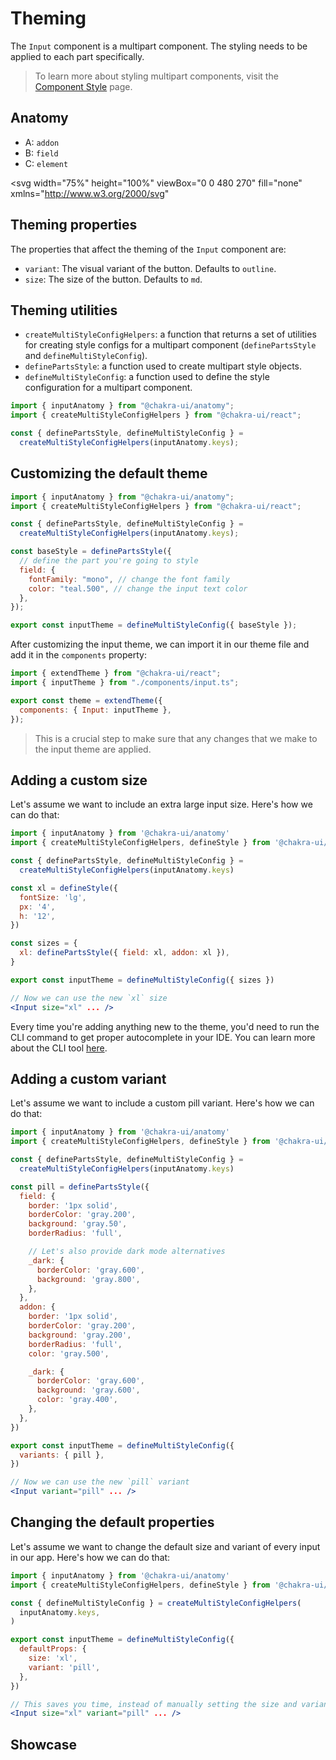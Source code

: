 # Theming


The `Input` component is a multipart component. The styling needs to be applied
to each part specifically.

> To learn more about styling multipart components, visit the
> [Component Style](/docs/styled-system/component-style#styling-multipart-components)
> page.

## Anatomy

- A: `addon`
- B: `field`
- C: `element`

<svg
  width="75%"
  height="100%"
  viewBox="0 0 480 270"
  fill="none"
  xmlns="http://www.w3.org/2000/svg"
>
  <rect width="480" height="270" fill="white" />
  <g clipPath="url(#clip0_806_9237)">
    <rect x="80" y="119" width="320" height="32" rx="6" fill="white" />
    <path
      d="M80 125C80 121.686 82.6863 119 86 119H137V151H86C82.6863 151 80 148.314 80 145V125Z"
      fill="#EDF2F7"
    />
    <path
      d="M95.142 140.001H92V129.82H95.2812C96.2689 129.82 97.1141 130.023 97.8168 130.431C98.5194 130.835 99.058 131.417 99.4325 132.176C99.8071 132.932 99.9943 133.837 99.9943 134.891C99.9943 135.951 99.8054 136.864 99.4276 137.63C99.0497 138.392 98.4995 138.979 97.777 139.39C97.0545 139.798 96.1761 140.001 95.142 140.001ZM93.233 138.908H95.0625C95.9044 138.908 96.602 138.745 97.1555 138.42C97.709 138.096 98.1217 137.633 98.3935 137.033C98.6652 136.433 98.8011 135.719 98.8011 134.891C98.8011 134.069 98.6669 133.361 98.3984 132.768C98.13 132.171 97.7289 131.714 97.1953 131.396C96.6617 131.074 95.9972 130.913 95.2017 130.913H93.233V138.908Z"
      fill="#2D3748"
    />
    <path
      d="M104.151 140.18C103.667 140.18 103.228 140.089 102.833 139.907C102.439 139.721 102.125 139.455 101.893 139.107C101.661 138.755 101.545 138.331 101.545 137.834C101.545 137.396 101.632 137.042 101.804 136.77C101.976 136.495 102.207 136.279 102.495 136.124C102.783 135.968 103.102 135.852 103.45 135.776C103.801 135.696 104.154 135.633 104.509 135.587C104.973 135.527 105.349 135.482 105.637 135.452C105.929 135.419 106.141 135.365 106.273 135.288C106.409 135.212 106.477 135.08 106.477 134.891V134.851C106.477 134.36 106.343 133.979 106.075 133.707C105.809 133.436 105.407 133.3 104.866 133.3C104.306 133.3 103.867 133.422 103.549 133.668C103.231 133.913 103.007 134.175 102.878 134.453L101.764 134.055C101.963 133.591 102.228 133.23 102.56 132.972C102.894 132.71 103.259 132.527 103.653 132.425C104.051 132.319 104.442 132.266 104.827 132.266C105.072 132.266 105.354 132.295 105.672 132.355C105.993 132.411 106.303 132.529 106.602 132.708C106.903 132.887 107.153 133.157 107.352 133.518C107.551 133.88 107.651 134.364 107.651 134.97V140.001H106.477V138.967H106.418C106.338 139.133 106.205 139.31 106.02 139.499C105.834 139.688 105.587 139.849 105.279 139.982C104.971 140.114 104.595 140.18 104.151 140.18ZM104.33 139.126C104.794 139.126 105.185 139.035 105.503 138.853C105.824 138.671 106.066 138.435 106.229 138.147C106.394 137.859 106.477 137.555 106.477 137.237V136.163C106.428 136.223 106.318 136.278 106.149 136.327C105.983 136.374 105.791 136.415 105.572 136.452C105.357 136.485 105.147 136.515 104.941 136.541C104.739 136.564 104.575 136.584 104.449 136.601C104.144 136.641 103.859 136.705 103.594 136.795C103.332 136.881 103.12 137.012 102.957 137.188C102.798 137.36 102.719 137.595 102.719 137.893C102.719 138.301 102.87 138.609 103.171 138.818C103.476 139.024 103.862 139.126 104.33 139.126Z"
      fill="#2D3748"
    />
    <path
      d="M113.113 132.365V133.359H109.156V132.365H113.113ZM110.309 130.536H111.482V137.814C111.482 138.145 111.53 138.394 111.627 138.56C111.726 138.722 111.852 138.831 112.004 138.888C112.16 138.941 112.324 138.967 112.497 138.967C112.626 138.967 112.732 138.961 112.815 138.947C112.898 138.931 112.964 138.918 113.014 138.908L113.252 139.962C113.173 139.991 113.062 140.021 112.919 140.051C112.777 140.084 112.596 140.101 112.377 140.101C112.046 140.101 111.721 140.03 111.403 139.887C111.088 139.745 110.826 139.527 110.617 139.236C110.412 138.944 110.309 138.576 110.309 138.132V130.536Z"
      fill="#2D3748"
    />
    <path
      d="M117.998 140.161C117.262 140.161 116.627 139.998 116.094 139.673C115.563 139.345 115.154 138.888 114.866 138.301C114.581 137.711 114.438 137.025 114.438 136.243C114.438 135.461 114.581 134.771 114.866 134.175C115.154 133.575 115.555 133.107 116.069 132.773C116.586 132.435 117.189 132.266 117.878 132.266C118.276 132.266 118.669 132.332 119.057 132.464C119.444 132.597 119.797 132.813 120.116 133.111C120.434 133.406 120.687 133.797 120.876 134.284C121.065 134.771 121.16 135.371 121.16 136.084V136.581H115.273V135.567H119.966C119.966 135.136 119.88 134.751 119.708 134.413C119.539 134.075 119.297 133.808 118.982 133.613C118.671 133.417 118.303 133.32 117.878 133.32C117.411 133.32 117.007 133.436 116.665 133.668C116.327 133.896 116.067 134.195 115.885 134.563C115.702 134.93 115.611 135.325 115.611 135.746V136.422C115.611 136.999 115.711 137.487 115.91 137.888C116.112 138.286 116.392 138.589 116.75 138.798C117.108 139.004 117.524 139.107 117.998 139.107C118.306 139.107 118.584 139.063 118.833 138.977C119.085 138.888 119.302 138.755 119.484 138.58C119.666 138.401 119.807 138.179 119.907 137.913L121.04 138.232C120.921 138.616 120.72 138.954 120.439 139.246C120.157 139.534 119.809 139.759 119.395 139.922C118.98 140.081 118.515 140.161 117.998 140.161Z"
      fill="#2D3748"
    />
    <path
      d="M123.8 140.081C123.554 140.081 123.344 139.993 123.168 139.817C122.992 139.642 122.905 139.431 122.905 139.186C122.905 138.941 122.992 138.73 123.168 138.555C123.344 138.379 123.554 138.291 123.8 138.291C124.045 138.291 124.255 138.379 124.431 138.555C124.607 138.73 124.694 138.941 124.694 139.186C124.694 139.348 124.653 139.498 124.57 139.634C124.491 139.769 124.383 139.879 124.247 139.962C124.114 140.041 123.965 140.081 123.8 140.081ZM123.8 134.413C123.554 134.413 123.344 134.326 123.168 134.15C122.992 133.974 122.905 133.764 122.905 133.518C122.905 133.273 122.992 133.063 123.168 132.887C123.344 132.711 123.554 132.624 123.8 132.624C124.045 132.624 124.255 132.711 124.431 132.887C124.607 133.063 124.694 133.273 124.694 133.518C124.694 133.681 124.653 133.83 124.57 133.966C124.491 134.102 124.383 134.211 124.247 134.294C124.114 134.374 123.965 134.413 123.8 134.413Z"
      fill="#2D3748"
    />
    <path d="M136.694 119H137.694V151H136.694V119Z" fill="#E2E8F0" />
    <path
      d="M153.155 139.057C152.498 139.057 151.913 138.944 151.4 138.719C150.889 138.493 150.483 138.18 150.182 137.779C149.883 137.375 149.721 136.906 149.694 136.372H150.947C150.974 136.7 151.086 136.984 151.285 137.222C151.484 137.458 151.744 137.64 152.066 137.769C152.387 137.898 152.744 137.963 153.135 137.963C153.572 137.963 153.96 137.887 154.298 137.734C154.636 137.582 154.901 137.37 155.094 137.098C155.286 136.826 155.382 136.511 155.382 136.153C155.382 135.779 155.289 135.449 155.104 135.164C154.918 134.876 154.646 134.65 154.288 134.488C153.93 134.326 153.493 134.244 152.976 134.244H152.16V133.151H152.976C153.38 133.151 153.735 133.078 154.04 132.932C154.348 132.786 154.588 132.58 154.76 132.315C154.936 132.05 155.024 131.739 155.024 131.381C155.024 131.036 154.948 130.736 154.795 130.481C154.643 130.226 154.427 130.027 154.149 129.884C153.874 129.742 153.549 129.67 153.175 129.67C152.823 129.67 152.492 129.735 152.18 129.864C151.872 129.99 151.62 130.174 151.425 130.416C151.229 130.655 151.123 130.943 151.106 131.281H149.913C149.933 130.748 150.094 130.28 150.395 129.879C150.697 129.475 151.091 129.16 151.579 128.935C152.069 128.709 152.608 128.597 153.194 128.597C153.824 128.597 154.364 128.724 154.815 128.979C155.266 129.231 155.612 129.564 155.854 129.979C156.096 130.393 156.217 130.84 156.217 131.321C156.217 131.894 156.066 132.383 155.765 132.788C155.466 133.192 155.06 133.472 154.547 133.628V133.707C155.19 133.813 155.692 134.087 156.053 134.528C156.414 134.965 156.595 135.507 156.595 136.153C156.595 136.707 156.444 137.204 156.143 137.645C155.844 138.082 155.437 138.427 154.92 138.679C154.403 138.931 153.814 139.057 153.155 139.057Z"
      fill="black"
      fillOpacity="0.36"
    />
    <path
      d="M161.949 139.057C161.2 139.057 160.562 138.853 160.035 138.445C159.508 138.034 159.106 137.439 158.827 136.661C158.549 135.878 158.41 134.934 158.41 133.827C158.41 132.726 158.549 131.787 158.827 131.008C159.109 130.226 159.513 129.629 160.04 129.218C160.571 128.804 161.207 128.597 161.949 128.597C162.692 128.597 163.327 128.804 163.854 129.218C164.384 129.629 164.788 130.226 165.067 131.008C165.348 131.787 165.489 132.726 165.489 133.827C165.489 134.934 165.35 135.878 165.072 136.661C164.793 137.439 164.39 138.034 163.863 138.445C163.336 138.853 162.698 139.057 161.949 139.057ZM161.949 137.963C162.692 137.963 163.269 137.605 163.68 136.889C164.09 136.173 164.296 135.152 164.296 133.827C164.296 132.945 164.202 132.194 164.013 131.575C163.827 130.955 163.559 130.482 163.207 130.158C162.859 129.833 162.44 129.67 161.949 129.67C161.214 129.67 160.639 130.033 160.224 130.759C159.81 131.482 159.603 132.504 159.603 133.827C159.603 134.708 159.696 135.457 159.881 136.074C160.067 136.69 160.334 137.159 160.682 137.481C161.033 137.802 161.456 137.963 161.949 137.963Z"
      fill="black"
      fillOpacity="0.36"
    />
    <path
      d="M180.086 133.827C180.086 134.901 179.892 135.829 179.504 136.611C179.116 137.393 178.584 137.996 177.908 138.42C177.232 138.845 176.46 139.057 175.591 139.057C174.723 139.057 173.951 138.845 173.275 138.42C172.599 137.996 172.067 137.393 171.679 136.611C171.291 135.829 171.097 134.901 171.097 133.827C171.097 132.753 171.291 131.825 171.679 131.043C172.067 130.26 172.599 129.657 173.275 129.233C173.951 128.809 174.723 128.597 175.591 128.597C176.46 128.597 177.232 128.809 177.908 129.233C178.584 129.657 179.116 130.26 179.504 131.043C179.892 131.825 180.086 132.753 180.086 133.827ZM178.893 133.827C178.893 132.945 178.745 132.201 178.45 131.594C178.158 130.988 177.762 130.529 177.262 130.217C176.765 129.906 176.208 129.75 175.591 129.75C174.975 129.75 174.416 129.906 173.916 130.217C173.419 130.529 173.023 130.988 172.728 131.594C172.436 132.201 172.29 132.945 172.29 133.827C172.29 134.708 172.436 135.452 172.728 136.059C173.023 136.665 173.419 137.125 173.916 137.436C174.416 137.748 174.975 137.903 175.591 137.903C176.208 137.903 176.765 137.748 177.262 137.436C177.762 137.125 178.158 136.665 178.45 136.059C178.745 135.452 178.893 134.708 178.893 133.827Z"
      fill="black"
      fillOpacity="0.36"
    />
    <path
      d="M185.102 139.077C184.386 139.077 183.77 138.908 183.253 138.57C182.736 138.232 182.338 137.766 182.059 137.173C181.781 136.579 181.642 135.902 181.642 135.139C181.642 134.364 181.784 133.679 182.069 133.086C182.358 132.489 182.759 132.024 183.273 131.689C183.79 131.351 184.393 131.182 185.082 131.182C185.619 131.182 186.103 131.281 186.534 131.48C186.965 131.679 187.318 131.957 187.593 132.315C187.868 132.673 188.039 133.091 188.105 133.568H186.932C186.842 133.22 186.643 132.912 186.335 132.643C186.03 132.372 185.619 132.236 185.102 132.236C184.645 132.236 184.244 132.355 183.899 132.594C183.558 132.829 183.291 133.162 183.099 133.593C182.91 134.021 182.815 134.523 182.815 135.099C182.815 135.689 182.908 136.203 183.094 136.641C183.282 137.078 183.548 137.418 183.889 137.66C184.234 137.902 184.638 138.023 185.102 138.023C185.407 138.023 185.684 137.97 185.932 137.864C186.181 137.758 186.391 137.605 186.564 137.406C186.736 137.207 186.859 136.969 186.932 136.69H188.105C188.039 137.141 187.875 137.547 187.613 137.908C187.354 138.266 187.011 138.551 186.584 138.763C186.159 138.972 185.666 139.077 185.102 139.077Z"
      fill="black"
      fillOpacity="0.36"
    />
    <path
      d="M193.141 131.281V132.276H189.184V131.281H193.141ZM190.337 129.452H191.51V136.73C191.51 137.062 191.559 137.31 191.655 137.476C191.754 137.638 191.88 137.748 192.032 137.804C192.188 137.857 192.352 137.884 192.525 137.884C192.654 137.884 192.76 137.877 192.843 137.864C192.926 137.847 192.992 137.834 193.042 137.824L193.28 138.878C193.201 138.908 193.09 138.937 192.947 138.967C192.805 139 192.624 139.017 192.405 139.017C192.074 139.017 191.749 138.946 191.431 138.803C191.116 138.661 190.854 138.444 190.645 138.152C190.44 137.86 190.337 137.492 190.337 137.048V129.452Z"
      fill="black"
      fillOpacity="0.36"
    />
    <path
      d="M196.656 137.526L196.577 138.062C196.52 138.44 196.434 138.845 196.318 139.276C196.205 139.706 196.088 140.112 195.965 140.494C195.842 140.875 195.741 141.178 195.662 141.403H194.767C194.81 141.191 194.866 140.911 194.936 140.563C195.006 140.215 195.075 139.826 195.145 139.395C195.218 138.967 195.277 138.53 195.324 138.082L195.383 137.526H196.656Z"
      fill="black"
      fillOpacity="0.36"
    />
    <path
      d="M202.748 138.918V138.023L206.108 134.344C206.503 133.913 206.828 133.538 207.083 133.22C207.338 132.899 207.527 132.597 207.65 132.315C207.775 132.03 207.838 131.732 207.838 131.42C207.838 131.062 207.752 130.753 207.58 130.491C207.411 130.229 207.179 130.027 206.884 129.884C206.589 129.742 206.257 129.67 205.89 129.67C205.498 129.67 205.157 129.752 204.865 129.914C204.577 130.073 204.353 130.297 204.194 130.585C204.038 130.874 203.961 131.212 203.961 131.599H202.787C202.787 131.003 202.925 130.479 203.2 130.028C203.475 129.578 203.85 129.226 204.324 128.974C204.801 128.723 205.336 128.597 205.929 128.597C206.526 128.597 207.055 128.723 207.515 128.974C207.976 129.226 208.337 129.566 208.599 129.994C208.861 130.421 208.992 130.897 208.992 131.42C208.992 131.795 208.924 132.161 208.788 132.519C208.655 132.874 208.423 133.27 208.092 133.707C207.764 134.142 207.308 134.672 206.725 135.298L204.438 137.744V137.824H209.171V138.918H202.748Z"
      fill="black"
      fillOpacity="0.36"
    />
    <path
      d="M214.545 139.057C213.796 139.057 213.158 138.853 212.631 138.445C212.104 138.034 211.701 137.439 211.423 136.661C211.145 135.878 211.005 134.934 211.005 133.827C211.005 132.726 211.145 131.787 211.423 131.008C211.705 130.226 212.109 129.629 212.636 129.218C213.166 128.804 213.803 128.597 214.545 128.597C215.288 128.597 215.922 128.804 216.449 129.218C216.98 129.629 217.384 130.226 217.662 131.008C217.944 131.787 218.085 132.726 218.085 133.827C218.085 134.934 217.946 135.878 217.667 136.661C217.389 137.439 216.986 138.034 216.459 138.445C215.932 138.853 215.294 139.057 214.545 139.057ZM214.545 137.963C215.288 137.963 215.864 137.605 216.275 136.889C216.686 136.173 216.892 135.152 216.892 133.827C216.892 132.945 216.797 132.194 216.608 131.575C216.423 130.955 216.154 130.482 215.803 130.158C215.455 129.833 215.036 129.67 214.545 129.67C213.809 129.67 213.234 130.033 212.82 130.759C212.406 131.482 212.199 132.504 212.199 133.827C212.199 134.708 212.291 135.457 212.477 136.074C212.663 136.69 212.929 137.159 213.277 137.481C213.629 137.802 214.051 137.963 214.545 137.963Z"
      fill="black"
      fillOpacity="0.36"
    />
    <path
      d="M219.974 138.918V138.023L223.335 134.344C223.729 133.913 224.054 133.538 224.309 133.22C224.565 132.899 224.753 132.597 224.876 132.315C225.002 132.03 225.065 131.732 225.065 131.42C225.065 131.062 224.979 130.753 224.806 130.491C224.637 130.229 224.405 130.027 224.11 129.884C223.815 129.742 223.484 129.67 223.116 129.67C222.725 129.67 222.384 129.752 222.092 129.914C221.804 130.073 221.58 130.297 221.421 130.585C221.265 130.874 221.187 131.212 221.187 131.599H220.014C220.014 131.003 220.151 130.479 220.426 130.028C220.702 129.578 221.076 129.226 221.55 128.974C222.027 128.723 222.563 128.597 223.156 128.597C223.752 128.597 224.281 128.723 224.742 128.974C225.203 129.226 225.564 129.566 225.826 129.994C226.087 130.421 226.218 130.897 226.218 131.42C226.218 131.795 226.15 132.161 226.015 132.519C225.882 132.874 225.65 133.27 225.319 133.707C224.99 134.142 224.535 134.672 223.951 135.298L221.664 137.744V137.824H226.397V138.918H219.974Z"
      fill="black"
      fillOpacity="0.36"
    />
    <path
      d="M228.451 138.918V138.023L231.811 134.344C232.206 133.913 232.531 133.538 232.786 133.22C233.041 132.899 233.23 132.597 233.353 132.315C233.479 132.03 233.542 131.732 233.542 131.42C233.542 131.062 233.455 130.753 233.283 130.491C233.114 130.229 232.882 130.027 232.587 129.884C232.292 129.742 231.961 129.67 231.593 129.67C231.202 129.67 230.86 129.752 230.569 129.914C230.28 130.073 230.056 130.297 229.897 130.585C229.742 130.874 229.664 131.212 229.664 131.599H228.49C228.49 131.003 228.628 130.479 228.903 130.028C229.178 129.578 229.553 129.226 230.027 128.974C230.504 128.723 231.039 128.597 231.632 128.597C232.229 128.597 232.758 128.723 233.218 128.974C233.679 129.226 234.04 129.566 234.302 129.994C234.564 130.421 234.695 130.897 234.695 131.42C234.695 131.795 234.627 132.161 234.491 132.519C234.359 132.874 234.127 133.27 233.795 133.707C233.467 134.142 233.011 134.672 232.428 135.298L230.141 137.744V137.824H234.874V138.918H228.451Z"
      fill="black"
      fillOpacity="0.36"
    />
    <path
      d="M382.041 127.5H385.374C385.595 127.5 385.807 127.588 385.963 127.744C386.119 127.9 386.207 128.112 386.207 128.333V141.667C386.207 141.888 386.119 142.1 385.963 142.256C385.807 142.412 385.595 142.5 385.374 142.5H370.374C370.153 142.5 369.941 142.412 369.785 142.256C369.628 142.1 369.541 141.888 369.541 141.667V128.333C369.541 128.112 369.628 127.9 369.785 127.744C369.941 127.588 370.153 127.5 370.374 127.5H373.707V125.833H375.374V127.5H380.374V125.833H382.041V127.5ZM380.374 129.167H375.374V130.833H373.707V129.167H371.207V132.5H384.541V129.167H382.041V130.833H380.374V129.167ZM384.541 134.167H371.207V140.833H384.541V134.167Z"
      fill="#A0AEC0"
    />
  </g>
  <rect x="80.5" y="119.5" width="319" height="31" rx="5.5" stroke="#E2E8F0" />
  <path
    fillRule="evenodd"
    clipRule="evenodd"
    d="M377.5 169L377.5 145L378.5 145L378.5 169L377.5 169Z"
    fill="#319795"
  />
  <path
    fillRule="evenodd"
    clipRule="evenodd"
    d="M108.5 124L108.5 100L109.5 100L109.5 124L108.5 124Z"
    fill="#319795"
  />
  <path
    fillRule="evenodd"
    clipRule="evenodd"
    d="M245.5 124L245.5 100L246.5 100L246.5 124L245.5 124Z"
    fill="#319795"
  />
  <path
    fillRule="evenodd"
    clipRule="evenodd"
    d="M389 123H367V145H389V123ZM366 122V146H390V122H366Z"
    fill="#319795"
  />
  <path
    d="M123 86C123 93.732 116.732 100 109 100C101.268 100 95 93.732 95 86C95 78.268 101.268 72 109 72C116.732 72 123 78.268 123 86Z"
    fill="#B2F5EA"
  />
  <path
    fillRule="evenodd"
    clipRule="evenodd"
    d="M109 99C116.18 99 122 93.1797 122 86C122 78.8203 116.18 73 109 73C101.82 73 96 78.8203 96 86C96 93.1797 101.82 99 109 99ZM109 100C116.732 100 123 93.732 123 86C123 78.268 116.732 72 109 72C101.268 72 95 78.268 95 86C95 93.732 101.268 100 109 100Z"
    fill="#319795"
  />
  <path
    d="M392 183C392 190.732 385.732 197 378 197C370.268 197 364 190.732 364 183C364 175.268 370.268 169 378 169C385.732 169 392 175.268 392 183Z"
    fill="#B2F5EA"
  />
  <path
    fillRule="evenodd"
    clipRule="evenodd"
    d="M378 196C385.18 196 391 190.18 391 183C391 175.82 385.18 170 378 170C370.82 170 365 175.82 365 183C365 190.18 370.82 196 378 196ZM378 197C385.732 197 392 190.732 392 183C392 175.268 385.732 169 378 169C370.268 169 364 175.268 364 183C364 190.732 370.268 197 378 197Z"
    fill="#319795"
  />
  <path
    d="M105.642 92H103.392L107.489 80.3636H110.091L114.193 92H111.943L108.835 82.75H108.744L105.642 92ZM105.716 87.4375H111.852V89.1307H105.716V87.4375Z"
    fill="#319795"
  />
  <circle cx="109" cy="124" r="2" fill="#319795" />
  <path
    d="M260 86C260 93.732 253.732 100 246 100C238.268 100 232 93.732 232 86C232 78.268 238.268 72 246 72C253.732 72 260 78.268 260 86Z"
    fill="#B2F5EA"
  />
  <path
    fillRule="evenodd"
    clipRule="evenodd"
    d="M246 99C253.18 99 259 93.1797 259 86C259 78.8203 253.18 73 246 73C238.82 73 233 78.8203 233 86C233 93.1797 238.82 99 246 99ZM246 100C253.732 100 260 93.732 260 86C260 78.268 253.732 72 246 72C238.268 72 232 78.268 232 86C232 93.732 238.268 100 246 100Z"
    fill="#319795"
  />
  <path
    d="M383.108 181.29H380.983C380.922 180.941 380.811 180.633 380.648 180.364C380.485 180.091 380.282 179.86 380.04 179.67C379.797 179.481 379.521 179.339 379.21 179.244C378.903 179.146 378.572 179.097 378.216 179.097C377.583 179.097 377.023 179.256 376.534 179.574C376.045 179.888 375.663 180.35 375.386 180.96C375.11 181.566 374.972 182.307 374.972 183.182C374.972 184.072 375.11 184.822 375.386 185.432C375.667 186.038 376.049 186.496 376.534 186.807C377.023 187.114 377.581 187.267 378.21 187.267C378.559 187.267 378.884 187.222 379.187 187.131C379.494 187.036 379.769 186.898 380.011 186.716C380.258 186.534 380.464 186.311 380.631 186.045C380.801 185.78 380.919 185.477 380.983 185.136L383.108 185.148C383.028 185.701 382.856 186.22 382.591 186.705C382.33 187.189 381.987 187.617 381.562 187.989C381.138 188.356 380.642 188.644 380.074 188.852C379.506 189.057 378.875 189.159 378.182 189.159C377.159 189.159 376.246 188.922 375.443 188.449C374.64 187.975 374.008 187.292 373.545 186.398C373.083 185.504 372.852 184.432 372.852 183.182C372.852 181.928 373.085 180.856 373.551 179.966C374.017 179.072 374.652 178.388 375.455 177.915C376.258 177.441 377.167 177.205 378.182 177.205C378.83 177.205 379.432 177.295 379.989 177.477C380.545 177.659 381.042 177.926 381.477 178.278C381.913 178.627 382.271 179.055 382.551 179.562C382.835 180.066 383.021 180.642 383.108 181.29Z"
    fill="#319795"
  />
  <path
    d="M242.148 92V80.3636H246.602C247.443 80.3636 248.142 80.4962 248.699 80.7614C249.259 81.0227 249.678 81.3807 249.955 81.8352C250.235 82.2898 250.375 82.8049 250.375 83.3807C250.375 83.8542 250.284 84.2595 250.102 84.5966C249.92 84.9299 249.676 85.2008 249.369 85.4091C249.062 85.6174 248.72 85.767 248.341 85.858V85.9716C248.754 85.9943 249.15 86.1212 249.528 86.3523C249.911 86.5795 250.223 86.9015 250.466 87.3182C250.708 87.7348 250.83 88.2386 250.83 88.8295C250.83 89.4318 250.684 89.9735 250.392 90.4545C250.1 90.9318 249.661 91.3087 249.074 91.5852C248.487 91.8617 247.748 92 246.858 92H242.148ZM244.256 90.2386H246.523C247.288 90.2386 247.839 90.0928 248.176 89.8011C248.517 89.5057 248.687 89.1269 248.687 88.6648C248.687 88.3201 248.602 88.0095 248.432 87.733C248.261 87.4526 248.019 87.233 247.705 87.0739C247.39 86.911 247.015 86.8295 246.58 86.8295H244.256V90.2386ZM244.256 85.3125H246.341C246.705 85.3125 247.032 85.2462 247.324 85.1136C247.616 84.9773 247.845 84.786 248.011 84.5398C248.182 84.2898 248.267 83.9943 248.267 83.6534C248.267 83.2026 248.108 82.8314 247.79 82.5398C247.475 82.2481 247.008 82.1023 246.386 82.1023H244.256V85.3125Z"
    fill="#319795"
  />
  <circle cx="246" cy="124" r="2" fill="#319795" />
  <defs>
    <clipPath id="clip0_806_9237">
      <rect x="80" y="119" width="320" height="32" rx="6" fill="white" />
    </clipPath>
  </defs>
</svg>

## Theming properties

The properties that affect the theming of the `Input` component are:

- `variant`: The visual variant of the button. Defaults to `outline`.
- `size`: The size of the button. Defaults to `md`.

## Theming utilities

- `createMultiStyleConfigHelpers`: a function that returns a set of utilities
  for creating style configs for a multipart component (`definePartsStyle` and
  `defineMultiStyleConfig`).
- `definePartsStyle`: a function used to create multipart style objects.
- `defineMultiStyleConfig`: a function used to define the style configuration
  for a multipart component.

```jsx
import { inputAnatomy } from "@chakra-ui/anatomy";
import { createMultiStyleConfigHelpers } from "@chakra-ui/react";

const { definePartsStyle, defineMultiStyleConfig } =
  createMultiStyleConfigHelpers(inputAnatomy.keys);
```

## Customizing the default theme

```jsx
import { inputAnatomy } from "@chakra-ui/anatomy";
import { createMultiStyleConfigHelpers } from "@chakra-ui/react";

const { definePartsStyle, defineMultiStyleConfig } =
  createMultiStyleConfigHelpers(inputAnatomy.keys);

const baseStyle = definePartsStyle({
  // define the part you're going to style
  field: {
    fontFamily: "mono", // change the font family
    color: "teal.500", // change the input text color
  },
});

export const inputTheme = defineMultiStyleConfig({ baseStyle });
```

After customizing the input theme, we can import it in our theme file and add it
in the `components` property:

```jsx
import { extendTheme } from "@chakra-ui/react";
import { inputTheme } from "./components/input.ts";

export const theme = extendTheme({
  components: { Input: inputTheme },
});
```

> This is a crucial step to make sure that any changes that we make to the input
> theme are applied.

## Adding a custom size

Let's assume we want to include an extra large input size. Here's how we can do
that:

```jsx
import { inputAnatomy } from '@chakra-ui/anatomy'
import { createMultiStyleConfigHelpers, defineStyle } from '@chakra-ui/react'

const { definePartsStyle, defineMultiStyleConfig } =
  createMultiStyleConfigHelpers(inputAnatomy.keys)

const xl = defineStyle({
  fontSize: 'lg',
  px: '4',
  h: '12',
})

const sizes = {
  xl: definePartsStyle({ field: xl, addon: xl }),
}

export const inputTheme = defineMultiStyleConfig({ sizes })

// Now we can use the new `xl` size
<Input size="xl" ... />
```

Every time you're adding anything new to the theme, you'd need to run the CLI
command to get proper autocomplete in your IDE. You can learn more about the CLI
tool [here](/docs/styled-system/cli).

## Adding a custom variant

Let's assume we want to include a custom pill variant. Here's how we can do
that:

```jsx
import { inputAnatomy } from '@chakra-ui/anatomy'
import { createMultiStyleConfigHelpers, defineStyle } from '@chakra-ui/react'

const { definePartsStyle, defineMultiStyleConfig } =
  createMultiStyleConfigHelpers(inputAnatomy.keys)

const pill = definePartsStyle({
  field: {
    border: '1px solid',
    borderColor: 'gray.200',
    background: 'gray.50',
    borderRadius: 'full',

    // Let's also provide dark mode alternatives
    _dark: {
      borderColor: 'gray.600',
      background: 'gray.800',
    },
  },
  addon: {
    border: '1px solid',
    borderColor: 'gray.200',
    background: 'gray.200',
    borderRadius: 'full',
    color: 'gray.500',

    _dark: {
      borderColor: 'gray.600',
      background: 'gray.600',
      color: 'gray.400',
    },
  },
})

export const inputTheme = defineMultiStyleConfig({
  variants: { pill },
})

// Now we can use the new `pill` variant
<Input variant="pill" ... />
```

## Changing the default properties

Let's assume we want to change the default size and variant of every input in
our app. Here's how we can do that:

```jsx
import { inputAnatomy } from '@chakra-ui/anatomy'
import { createMultiStyleConfigHelpers, defineStyle } from '@chakra-ui/react'

const { defineMultiStyleConfig } = createMultiStyleConfigHelpers(
  inputAnatomy.keys,
)

export const inputTheme = defineMultiStyleConfig({
  defaultProps: {
    size: 'xl',
    variant: 'pill',
  },
})

// This saves you time, instead of manually setting the size and variant every time you use an input:
<Input size="xl" variant="pill" ... />
```

## Showcase

<Showcase />
